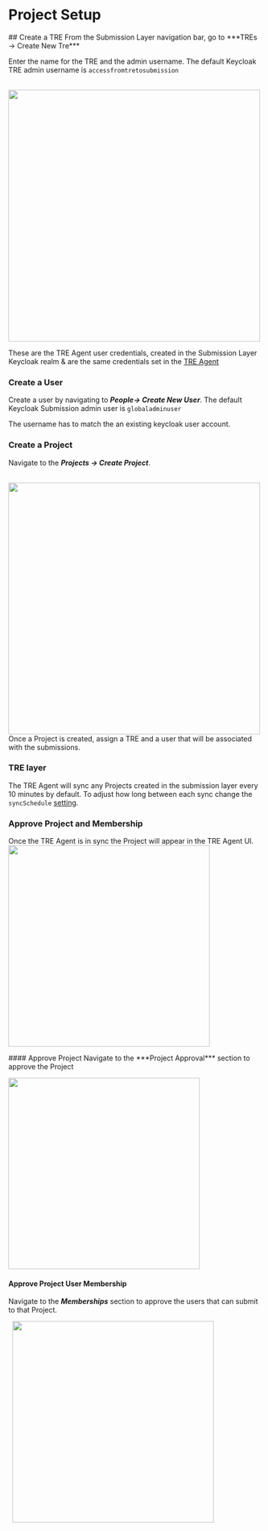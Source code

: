
# Project Setup

<Steps>
## Create a TRE
From the Submission Layer navigation bar, go to  ***TREs -> Create New Tre***

Enter the name for the TRE and the admin username. The default Keycloak TRE admin username is `accessfromtretosubmission`

&nbsp;
<img src="/images/createTre.png" width="500"></img>

<Callout type="info"> These are the TRE Agent user credentials, created in the Submission Layer Keycloak realm & are the same credentials set in the [TRE Agent](/deploy_stack/deployment_tre#enter-submission-credentials) </Callout>

### Create a User
Create a user by navigating to ***People-> Create New User***.
The default Keycloak Submission admin user is `globaladminuser`

<Callout type="info"> The username has to match the an existing keycloak user account.</Callout>

### Create a Project
Navigate to the ***Projects -> Create Project***.

&nbsp;
<img src="/images/createProject.png" width="500"></img>
Once a Project is created, assign a TRE and a user that will be associated with the submissions.

### TRE layer
The TRE Agent will sync any Projects created in the submission layer every 10 minutes by default.
To adjust how long between each sync change the `syncSchedule` [setting](/deploy_stack/deployment_tre#configure-the-env-file).

### Approve Project and Membership
Once the TRE Agent is in sync the Project will appear in the TRE Agent UI.
<img src="/images/TRE_UnprocessedProjects.png" width="400"></img>

<Steps>
#### Approve Project
Navigate to the ***Project Approval*** section to approve the Project

<img src="/images/approveProject.png" width="380"></img>

#### Approve Project User Membership
Navigate to the ***Memberships*** section to approve the users that can submit to that Project.

&nbsp;
<img src="/images/TRE_ProjectReview_Memberships.png" width="400"></img>
</Steps>


</Steps>
